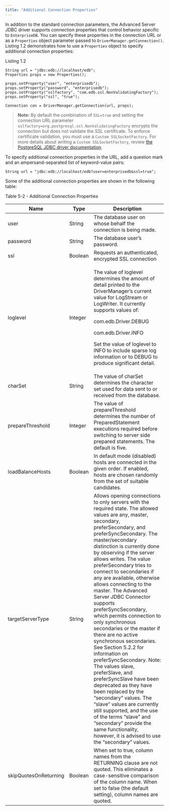 ```yaml
---
title: "Additional Connection Properties"
---
```


<div id="additional_connection_properties" class="registered_link"></div>


In addition to the standard connection parameters, the Advanced Server JDBC driver supports connection properties that control behavior specific to `EnterpriseDB`. You can specify these properties in the connection URL or as a `Properties` object parameter passed to `DriverManager.getConnection()`. Listing 1.2 demonstrates how to use a `Properties` object to specify additional connection properties:

Listing 1.2

``` text
String url = "jdbc:edb://localhost/edb";
Properties props = new Properties();

props.setProperty("user", "enterprisedb");
props.setProperty("password", "enterprisedb");
props.setProperty("sslfactory", "com.edb.ssl.NonValidatingFactory");
props.setProperty("ssl", "true");

Connection con = DriverManager.getConnection(url, props);
```

> **Note:** By default the combination of `SSL=true` and setting the connection URL parameter `sslfactory=org.postgresql.ssl.NonValidatingFactory` encrypts the connection but does not validate the SSL certificate. To enforce certificate validation, you must use a `Custom SSLSocketFactory`. For more details about writing a `Custom SSLSocketFactory`, review [the PostgreSQL JDBC driver documentation](https://jdbc.postgresql.org/documentation/head/ssl-factory.html).


To specify additional connection properties in the URL, add a question mark and an ampersand-separated list of keyword-value pairs:

`String url = "jdbc:edb://localhost/edb?user=enterprisedb&ssl=true";`

Some of the additional connection properties are shown in the following table:

Table 5-2 - Additional Connection Properties

<div class="table-with-scroll">
<table class="table">
<thead>
<tr class="header">
<th>Name</th>
<th>Type</th>
<th>Description</th>
</tr>
</thead>
<tbody>
<tr class="odd">
<td>user</td>
<td>String</td>
<td>The database user on whose behalf the connection is being made.</td>
</tr>
<tr class="even">
<td>password</td>
<td>String</td>
<td>The database user’s password.</td>
</tr>
<tr class="odd">
<td>ssl</td>
<td>Boolean</td>
<td>Requests an authenticated, encrypted SSL connection</td>
</tr>
<tr class="even">
<td><p>loglevel</p></td>
<td><p>Integer</p></td>
<td><p>The value of loglevel determines the amount of detail printed to the DriverManager’s current value for LogStream or LogWriter. It currently supports values of:</p>
<p>com.edb.Driver.DEBUG</p>
<p>com.edb.Driver.INFO</p>
<p>Set the value of loglevel to INFO to include sparse log information or to DEBUG to produce significant detail.</p></td>
</tr>
<tr class="odd">
<td>charSet</td>
<td>String</td>
<td>The value of charSet determines the character set used for data sent to or received from the database.</td>
</tr>
<tr class="even">
<td>prepareThreshold</td>
<td>Integer</td>
<td>The value of prepareThreshold determines the number of PreparedStatement executions required before switching to server side prepared statements. The default is five.</td>
</tr>
<tr class="odd">
<td>loadBalanceHosts</td>
<td>Boolean</td>
<td>In default mode (disabled) hosts are connected in the given order. If enabled, hosts are chosen randomly from the set of suitable candidates.</td>
</tr>
<tr class="even">
<td>targetServerType</td>
<td>String</td>
<td>Allows opening connections to only servers with the required state. The allowed values are any, master, secondary, preferSecondary, and preferSyncSecondary. The master/secondary distinction is currently done by observing if the server allows writes. The value preferSecondary tries to connect to secondaries if any are available, otherwise allows connecting to the master. The Advanced Server JDBC Connector supports preferSyncSecondary, which permits connection to only synchronous secondaries or the master if there are no active synchronous secondaries. See Section 5.2.2 for information on preferSyncSecondary. Note: The values slave, preferSlave, and preferSyncSlave have been deprecated as they have been replaced by the “secondary” values. The “slave” values are currently still supported, and the use of the terms “slave” and “secondary” provide the same functionality, however, it is advised to use the “secondary” values.</td>
</tr>
<tr class="odd">
<td>skipQuotesOnReturning</td>
<td>Boolean</td>
<td>When set to true, column names from the RETURNING clause are not quoted. This eliminates a case-sensitive comparison of the column name. When set to false (the default setting), column names are quoted.</td>
</tr>
</tbody>
</table>
</div>
